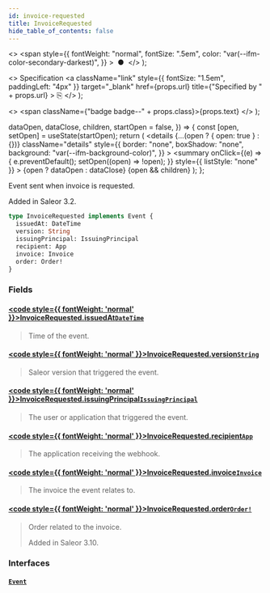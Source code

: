 ```yaml
---
id: invoice-requested
title: InvoiceRequested
hide_table_of_contents: false
---
```


  <>
    <span
      style={{
        fontWeight: "normal",
        fontSize: ".5em",
        color: "var(--ifm-color-secondary-darkest)",
      }}
    >
      &nbsp;●&nbsp;
    </span>
  </>
);

  <>
    Specification
    <a
      className="link"
      style={{ fontSize: "1.5em", paddingLeft: "4px" }}
      target="\_blank"
      href={props.url}
      title={"Specified by " + props.url}
    >
      ⎘
    </a>
  </>
);

  <>
    <span className={"badge badge--" + props.class}>{props.text}</span>
  </>
);


  dataOpen,
  dataClose,
  children,
  startOpen = false,
}) => {
  const [open, setOpen] = useState(startOpen);
  return (
    <details
      {...(open ? { open: true } : {})}
      className="details"
      style={{
        border: "none",
        boxShadow: "none",
        background: "var(--ifm-background-color)",
      }}
    >
      <summary
        onClick={(e) => {
          e.preventDefault();
          setOpen((open) => !open);
        }}
        style={{ listStyle: "none" }}
      >
        {open ? dataOpen : dataClose}
      </summary>
      {open && children}
    </details>
  );
};

Event sent when invoice is requested.

Added in Saleor 3.2.

```graphql
type InvoiceRequested implements Event {
  issuedAt: DateTime
  version: String
  issuingPrincipal: IssuingPrincipal
  recipient: App
  invoice: Invoice
  order: Order!
}
```

### Fields

#### [<code style={{ fontWeight: 'normal' }}>InvoiceRequested.<b>issuedAt</b></code>](#)<Bullet />[`DateTime`](../../../api-storefront/miscellaneous/scalars/date-time) <Badge class="secondary" text="scalar"/>

> Time of the event.

#### [<code style={{ fontWeight: 'normal' }}>InvoiceRequested.<b>version</b></code>](#)<Bullet />[`String`](../../../api-storefront/miscellaneous/scalars/string) <Badge class="secondary" text="scalar"/>

> Saleor version that triggered the event.

#### [<code style={{ fontWeight: 'normal' }}>InvoiceRequested.<b>issuingPrincipal</b></code>](#)<Bullet />[`IssuingPrincipal`](../../../api-storefront/miscellaneous/unions/issuing-principal) <Badge class="secondary" text="union"/>

> The user or application that triggered the event.

#### [<code style={{ fontWeight: 'normal' }}>InvoiceRequested.<b>recipient</b></code>](#)<Bullet />[`App`](../../../api-storefront/apps/objects/app) <Badge class="secondary" text="object"/>

> The application receiving the webhook.

#### [<code style={{ fontWeight: 'normal' }}>InvoiceRequested.<b>invoice</b></code>](#)<Bullet />[`Invoice`](../../../api-storefront/orders/objects/invoice) <Badge class="secondary" text="object"/>

> The invoice the event relates to.

#### [<code style={{ fontWeight: 'normal' }}>InvoiceRequested.<b>order</b></code>](#)<Bullet />[`Order!`](../../../api-storefront/orders/objects/order) <Badge class="secondary" text="non-null"/> <Badge class="secondary" text="object"/>

> Order related to the invoice.
>
> Added in Saleor 3.10.

### Interfaces

#### [`Event`](../../../api-storefront/miscellaneous/interfaces/event) <Badge class="secondary" text="interface"/>

>
